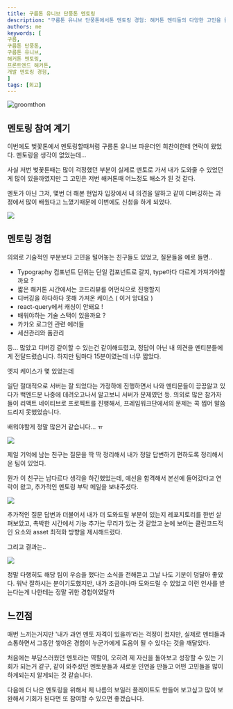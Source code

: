 ```yaml
---
title: 구름톤 유니브 단풍톤 멘토링
description: "구름톤 유니브 단풍톤에서톤 멘토링 경험: 해커톤 멘티들의 다양한 고민을 들으며 개발자로서의 성장과 동기부여를 얻은 소중한 회고를 공유합니다."
authors: me
keywords: [
구름,
구름톤 단풍톤,
구름톤 유니브,
해커톤 멘토링,
프론트엔드 해커톤,
개발 멘토링 경험,
]
tags: [회고]
---
```


![groomthon](https://i.ibb.co/1JZKTKW/goorm.png)

## 멘토링 참여 계기

이번에도 벚꽃톤에서 멘토링할때처럼 구름톤 유니브 파운더인 희찬이한테 연락이 왔었다. 멘토링을 생각이 없었는데...

사실 저번 벚꽃톤때는 많이 걱정했던 부분이 실제로 멘토로 가서 내가 도와줄 수 있었던게 많이 있을까였지만 그 고민은 저번 해커톤때 어느정도 해소가 된 것 같다.

멘토가 아닌 그저, 몇번 더 해본 현업자 입장에서 내 의견을 말하고 같이 디버깅하는 과정에서 많이 배웠다고 느꼈기때문에 이번에도 신청을 하게 되었다.

![](https://i.ibb.co/MkjxGLK/IMG-9161.jpg)


## 멘토링 경험

의외로 기술적인 부분보다 고민을 털어놓는 친구들도 있었고, 질문들을 예로 들면..

- Typography 컴포넌트 단위는 단일 컴포넌트로 갈지, type마다 다르게 가져가야할까요 ?
- 짧은 해커톤 시간에서는 코드리뷰를 어떤식으로 진행할지
- 디버깅을 하다하다 못해 가져온 케이스 ( 이거 앙대요 )
- react-query에서 캐싱이 안돼요 ! 
- 배워야하는 기술 스택이 있을까요 ? 
- 카카오 로그인 관련 에러들
- 세션관리와 폼관리 

등... 많았고 디버깅 같이할 수 있는건 같이해드렸고, 정답이 아닌 내 의견을 멘티분들에게 전달드렸습니다. 하지만 팀마다 15분이였는데 너무 짧았다.

엣지 케이스가 몇 있었는데

일단 절대적으로 서버는 잘 되었다는 가정하에 진행하면서 나와 멘티문들이 끙끙앓고 있다가 백엔드분 나중에 데려오고나서 알고보니 서버가 문제였던 등.
의외로 많은 참가자들이 리액트 네이티브로 프로젝트를 진행해서, 프레임워크단에서의 문제는 콕 찝어 말씀드리지 못했었습니다.

배워야할게 정말 많은거 같습니다... ㅠ 

![](https://i.ibb.co/6ZScmdS/IMG-9469.jpg)

제일 기억에 남는 친구는 질문을 딱 딱 정리해서 내가 정말 답변하기 편하도록 정리해서 온 팀이 있었다. 

뭔가 이 친구는 남다르다 생각을 하긴했었는데, 예선을 합격해서 본선에 들어갔다고 연락이 왔고, 추가적인 멘토링 부탁 메일을 보내주셨다.

![](https://i.ibb.co/ypS9hN8/Screenshot-2024-12-16-at-1-47-14-PM.png)

추가적인 질문 답변과 더불어서 내가 더 도와드릴 부분이 있는지 레포지토리를 한번 살펴보았고, 촉박한 시간에서 기능 추가는 무리가 있는 것 같았고 눈에 보이는 클린코드적인 요소와 asset 최적화 방향을 제시해드렸다. 

그리고 결과는..

![](https://i.ibb.co/D5zbNHd/Screenshot-2024-12-16-at-1-38-04-PM.png)

정말 다행히도 해당 팀이 우승을 했다는 소식을 전해듣고 그날 나도 기분이 덩달아 좋았다. 워낙 잘하시는 분이기도했지만, 내가 조금이나마 도와드릴 수 있었고 이런 인사를 받는다는게 나한테는 정말 귀한 경험이였달까



## 느낀점
매번 느끼는거지만 '내가 과연 멘토 자격이 있을까'라는 걱정이 컸지만, 실제로 멘티들과 소통하면서 그동안 쌓아온 경험이 누군가에게 도움이 될 수 있다는 것을 깨달았다.

처음에는 부담스러웠던 멘토라는 역할이, 오히려 제 자신을 돌아보고 성장할 수 있는 기회가 되는거 같구, 같이 와주셨던 멘토분들과 새로운 인연을 만들고 어떤 고민들을 많이 하게되는지 알게되는 것 같습니다.

다음에 더 나은 멘토링을 위해서 제 나름의 보일러 플레이트도 만들어 보고싶고 많이 보완해서 기회가 된다면 또 참여할 수 있으면 좋겠습니다. 



